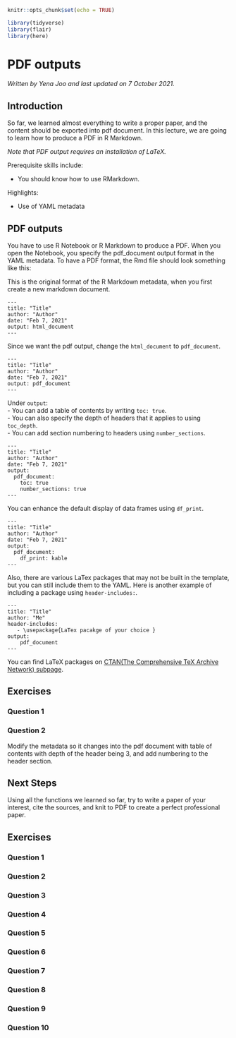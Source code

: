 
```r
knitr::opts_chunk$set(echo = TRUE)

library(tidyverse)
library(flair)
library(here)
```

# PDF outputs

*Written by Yena Joo and last updated on 7 October 2021.*

## Introduction
So far, we learned almost everything to write a proper paper, and the content should be exported into pdf document. In this lecture, we are going to learn how to produce a PDF in R Markdown.   

*Note that PDF output requires an installation of LaTeX.*


Prerequisite skills include:  

- You should know how to use RMarkdown. 

Highlights:  

- Use of YAML metadata

## PDF outputs
You have to use R Notebook or R Markdown to produce a PDF. When you open the Notebook, you specify the pdf_document output format in the YAML metadata. To have a PDF format, the Rmd file should look something like this:  

This is the original format of the R Markdown metadata, when you first create a new markdown document. 
```
---
title: "Title"
author: "Author"
date: "Feb 7, 2021"
output: html_document
---
```

Since we want the pdf output, change the `html_document` to `pdf_document`. 

```
---
title: "Title"
author: "Author"
date: "Feb 7, 2021"
output: pdf_document
---
```

Under `output`:  
- You can add a table of contents by writing `toc: true`.   
- You can also specify the depth of headers that it applies to using `toc_depth`.   
- You can add section numbering to headers using `number_sections`.   

``` 
---
title: "Title"
author: "Author"
date: "Feb 7, 2021"
output:
  pdf_document:
    toc: true
    number_sections: true
---
```


You can enhance the default display of data frames using `df_print`. 

```
---
title: "Title"
author: "Author"
date: "Feb 7, 2021"
output:
  pdf_document:
    df_print: kable
--- 
```

Also, there are various LaTex packages that may not be built in the template, but you can still include them to the YAML. 
Here is another example of including a package using `header-includes:`.  

```
---
title: "Title"
author: "Me"
header-includes:
   - \usepackage{LaTex pacakge of your choice }
output:
    pdf_document
---
```

You can find LaTeX packages on [CTAN(The Comprehensive TeX Archive Network) subpage](https://www.ctan.org/pkg/).  

  
## Exercises

### Question 1

<!-- ```{r q1_pdf, echo=F} -->
<!-- question_checkbox( -->
<!--   "What is the correct command to create table of contents? ", -->
<!--   answer("toc: false", correct = F), -->
<!--   answer("toc: 1", correct = F), -->
<!--   answer("toc_depth: true ", correct = F), -->
<!--   answer("toc: true", correct = T), -->
<!--   answer("toc_depth: 2", correct = F), -->
<!--   allow_retry = T, -->
<!--   random_answer_order = T, -->
<!--   incorrect = "Try again. You got this!" -->
<!-- ) -->
<!-- ``` -->


### Question 2

Modify the metadata so it changes into the pdf document with table of contents with depth of the header being 3, and add numbering to the header section. 

<!-- ```{r q2_pdf, exercise.eval = F, exercise=TRUE, eval = F} -->
<!-- --- -->
<!-- title: "Title" -->
<!-- author: "Author" -->
<!-- date: "Feb 7, 2021" -->
<!-- output: html_document -->
<!-- --- -->
<!-- ``` -->
<!-- ```{r q2_pdf-solution, eval= F} -->
<!-- --- -->
<!-- title: "Title" -->
<!-- author: "Author" -->
<!-- date: "Feb 7, 2021" -->
<!-- output: -->
<!--   pdf_document: -->
<!--     toc: true -->
<!--     toc_depth: 3 -->
<!--     number_sections: true -->
<!-- --- -->
<!-- ``` -->


## Next Steps
Using all the functions we learned so far, try to write a paper of your interest, cite the sources, and knit to PDF to create a perfect professional paper. 


## Exercises

### Question 1

### Question 2

### Question 3

### Question 4

### Question 5

### Question 6

### Question 7

### Question 8

### Question 9

### Question 10
